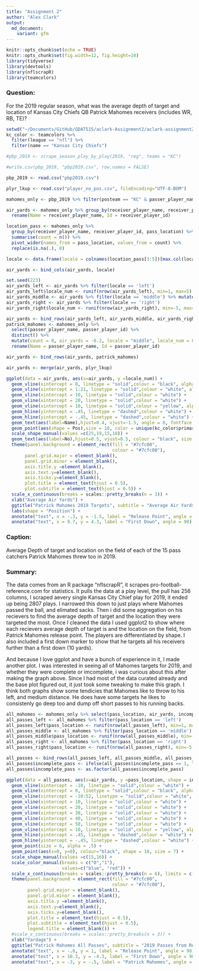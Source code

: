```yaml
---
title: "Assignment 2"
author: "Alex Clark"
output: 
  md_document:
    variant: gfm
---
```


```r
knitr::opts_chunk$set(echo = TRUE)
knitr::opts_chunk$set(fig.width=12, fig.height=10) 
library(tidyverse)
library(devtools)
library(nflscrapR)
library(teamcolors)
```

### Question: 
For the 2019 regular season, what was the average depth of target and location of Kansas City Chiefs QB Patrick Mahomes receivers (includes WR, RB, TE)?


```r
setwd("~/Documents/GitHub/GDAT515/aclark-Assignment2/aclark-assignment2")
kc_color <- teamcolors %>%
  filter(league == "nfl") %>%
  filter(name == "Kansas City Chiefs")

#pbp_2019 <- scrape_season_play_by_play(2019, "reg", teams = "KC")

#write.csv(pbp_2019, "pbp2019.csv", row.names = FALSE)

pbp_2019 <- read.csv("pbp2019.csv")

plyr_lkup <- read.csv("player_no_pos.csv", fileEncoding="UTF-8-BOM")

mahomes_only <- pbp_2019 %>% filter(posteam == "KC" & passer_player_name == "P.Mahomes" & sack == 0) %>% drop_na(receiver_player_name, air_yards)

air_yards <- mahomes_only %>% group_by(receiver_player_name, receiver_player_id) %>% summarise(count = n(), air_yards = mean(air_yards)) %>%
  rename(Name = receiver_player_name, Id = receiver_player_id)

location_pass <- mahomes_only %>%
  group_by(receiver_player_name, receiver_player_id, pass_location) %>%
  summarise(count = n()) %>%
  pivot_wider(names_from = pass_location, values_from = count) %>%
  replace(is.na(.), 0)

locale <- data.frame(locale = colnames(location_pass[3:5])[max.col(location_pass[3:5],ties.method="first")])

air_yards <- bind_cols(air_yards, locale)

set.seed(223)
air_yards_left <- air_yards %>% filter(locale == 'left')
air_yards_left$locale_num <- runif(nrow(air_yards_left), min=1, max=5)
air_yards_middle <- air_yards %>% filter(locale == 'middle') %>% mutate(locale_num = 0)
air_yards_right <- air_yards %>% filter(locale == 'right')
air_yards_right$locale_num <- runif(nrow(air_yards_right), min=-5, max=-1)

air_yards <- bind_rows(air_yards_left, air_yards_middle, air_yards_right)
patrick_mahomes <- mahomes_only %>%
  select(passer_player_name, passer_player_id) %>%
  distinct() %>%
  mutate(count = 0, air_yards = -0.2, locale = "middle", locale_num = 0) %>%
  rename(Name = passer_player_name, Id = passer_player_id)

air_yards <- bind_rows(air_yards, patrick_mahomes)

air_yards <- merge(air_yards, plyr_lkup)
```

```r
ggplot(data = air_yards, aes(x=air_yards, y =locale_num)) +
  geom_vline(xintercept = 0, linetype = "solid",colour = "black", alpha = .7) +
  geom_vline(xintercept = 1:21, linetype = "solid",colour = "white", alpha = .3) +
  geom_vline(xintercept = 10, linetype = "solid",colour = "white") +
  geom_vline(xintercept = 20, linetype = "solid",colour = "white") +
  geom_vline(xintercept = 10, linetype = "solid",colour = "yellow", alpha = .7) +
  geom_hline(yintercept = .45, linetype = "dashed",colour = "white") +
  geom_hline(yintercept = -.45, linetype = "dashed",colour = "white") +
  geom_text(aes(label=Name),hjust=0.4, vjust=-1.5, angle = 0, fontface = "bold") +
  geom_point(aes(shape = Pos),size = 10, color = unique(kc_color$primary)) +
  scale_shape_manual(values =c(25,19,15,18)) +
  geom_text(aes(label=No),hjust=0.5, vjust=0.5, colour = "black", size = 4, fontface = "bold") +
  theme(panel.background = element_rect(fill = "#7cfc00",
                                        colour = "#7cfc00"),
       panel.grid.major = element_blank(),
       panel.grid.minor = element_blank(),
       axis.title.y =element_blank(),
       axis.text.y=element_blank(),
       axis.ticks.y=element_blank(),
       plot.title = element_text(hjust = 0.5),
       plot.subtitle = element_text(hjust = 0.5)) +
  scale_x_continuous(breaks = scales::pretty_breaks(n = 3)) +
  xlab("Average Air Yards") +
  ggtitle("Patrick Mahomes 2019 Targets", subtitle = "Average Air Yards From Release Point") +
  labs(shape = "Position") +
  annotate("text", x = -.3, y = -1.5, label = "Release Point", angle = 90) +
  annotate("text", x = 9.7, y = 4.3, label = "First Down", angle = 90)
```

### Caption:
Average Depth of target and location on the field of each of the 15 pass catchers Patrick Mahomes threw too in 2019.

### Summary:
The data comes from an R package "nflscrapR", it scrapes pro-football-reference.com for statistics. It pulls the data at a play level, the pull has 256 columns, I scraped aevery single Kansas City Chief play for 2019, it ended up being 2807 plays. I narrowed this down to just plays where Mahomes passed the ball, and elimated sacks. Then i did some aggregation on his recievers to find the average depth of target and the location they were targeted the most. Once I cleaned the data I used ggplot2 to show where each recievers average depth of target is and the location on the field, from Patrick Mahomes release point. The players are differentiated by shape. I also included a first down marker to show that he targets all his receivers further than a first down (10 yards).

And because I love ggplot and have a bunch of experience in it, I made another plot. I was interested in seeing all of Mahomes targets for 2019, and whether they were complete or imcomplete, i was curious about this after making the graph above. Since I had most of the data curated already and the base plot figured out, it just took some tweaking to make this graph. I think both graphs show some tendicies that Mahomes like to throw to his left, and medium distance. He does have some targets he likes to consistenly go deep too and dump off short passes to his running backs. 

```r
all_mahomes <- mahomes_only %>% select(pass_location, air_yards, incomplete_pass)
all_passes_left <- all_mahomes %>% filter(pass_location == 'left')
all_passes_left$pass_location <- runif(nrow(all_passes_left), min=1, max=5)
all_passes_middle <- all_mahomes %>% filter(pass_location == 'middle')
all_passes_middle$pass_location <- runif(nrow(all_passes_middle), min=-.99, max=.99)
all_passes_right <- all_mahomes %>% filter(pass_location == 'right')
all_passes_right$pass_location <- runif(nrow(all_passes_right), min=-5, max=-1)

all_passes <- bind_rows(all_passes_left, all_passes_middle, all_passes_right)
all_passes$incomplete_pass <- ifelse(all_passes$incomplete_pass == 1, "Incomplete", "Complete")
all_passes$incomplete_pass <- as.factor(all_passes$incomplete_pass)

ggplot(data = all_passes, aes(x=air_yards, y =pass_location, shape = incomplete_pass, color = incomplete_pass)) +
  geom_vline(xintercept = -10, linetype = "solid",colour = "white") +
  geom_vline(xintercept = 0, linetype = "solid",colour = "black", alpha = 1) +
  geom_vline(xintercept = -10:52, linetype = "solid",colour = "white", alpha = .3) +
  geom_vline(xintercept = 10, linetype = "solid",colour = "white") +
  geom_vline(xintercept = 20, linetype = "solid",colour = "white") +
  geom_vline(xintercept = 30, linetype = "solid",colour = "white") +
  geom_vline(xintercept = 40, linetype = "solid",colour = "white") +
  geom_vline(xintercept = 50, linetype = "solid",colour = "white") +
  geom_vline(xintercept = 10, linetype = "solid",colour = "yellow", alpha = .7) +
  geom_hline(yintercept = .45, linetype = "dashed",colour = "white") +
  geom_hline(yintercept = -.45, linetype = "dashed",colour = "white") +
  geom_point(size = 6, alpha = .5) +
  geom_point(aes(x=0, y=0), colour="black", shape = 18, size = 7) +
  scale_shape_manual(values =c(15,16)) +
  scale_color_manual(breaks = c("0","1"),
                     values=c("blue", "red")) +
  scale_x_continuous(breaks = scales::pretty_breaks(n = 6), limits = c(-10,52)) +
  theme(panel.background = element_rect(fill = "#7cfc00",
                                        colour = "#7cfc00"),
        panel.grid.major = element_blank(),
        panel.grid.minor = element_blank(),
        axis.title.y =element_blank(),
        axis.text.y=element_blank(),
        axis.ticks.y=element_blank(),
        plot.title = element_text(hjust = 0.5),
        plot.subtitle = element_text(hjust = 0.5),
        legend.title = element_blank()) +
  #scale_x_continuous(breaks = scales::pretty_breaks(n = 3)) +
  xlab("Yardage") +
  ggtitle("Patrick Mahomes All Passes", subtitle = "2019 Passes from Release Point, Colored and Shaped by Completion") +
  annotate("text", x = -.6, y = 1, label = "Release Point", angle = 90, fontface = "bold") +
  annotate("text", x = 10.3, y = -4.3, label = "First Down", angle = 90, fontface = "bold") +
  annotate("text", x = -3, y = -.5, label = "Patrick Mahomes", angle = 45, size = 3, fontface = "bold")

```



